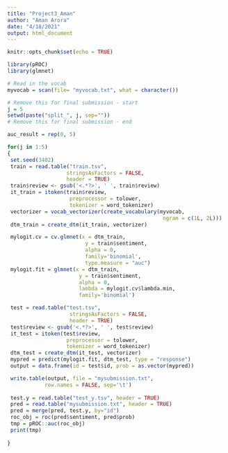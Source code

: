 ```yaml
---
title: "Project3_Aman"
author: "Aman Arora"
date: "4/18/2021"
output: html_document
---
```


```r
knitr::opts_chunk$set(echo = TRUE)
```

```r
library(pROC)
library(glmnet)

# Read in the vocab 
myvocab = scan(file= "myvocab.txt", what = character())  

# Remove this for final submission - start
j = 5
setwd(paste("split_", j, sep="")) 
# Remove this for final submission - end

auc_result = rep(0, 5)

for(j in 1:5)
{  
 set.seed(3402)
 train = read.table("train.tsv",
                   stringsAsFactors = FALSE,
                   header = TRUE)
 train$review <- gsub('<.*?>', ' ', train$review)
 it_train = itoken(train$review,
                    preprocessor = tolower, 
                    tokenizer = word_tokenizer)
 vectorizer = vocab_vectorizer(create_vocabulary(myvocab, 
                                                  ngram = c(1L, 2L)))
 dtm_train = create_dtm(it_train, vectorizer)

 mylogit.cv = cv.glmnet(x = dtm_train, 
                         y = train$sentiment, 
                         alpha = 0,
                         family='binomial', 
                         type.measure = "auc")
 mylogit.fit = glmnet(x = dtm_train, 
                       y = train$sentiment, 
                       alpha = 0,
                       lambda = mylogit.cv$lambda.min, 
                       family='binomial')

 test = read.table("test.tsv",
                    stringsAsFactors = FALSE,
                    header = TRUE)
 test$review <- gsub('<.*?>', ' ', test$review)
 it_test = itoken(test$review,
                   preprocessor = tolower, 
                   tokenizer = word_tokenizer)
 dtm_test = create_dtm(it_test, vectorizer)
 mypred = predict(mylogit.fit, dtm_test, type = "response")
 output = data.frame(id = test$id, prob = as.vector(mypred))

 write.table(output, file = "mysubmission.txt", 
            row.names = FALSE, sep='\t')
  
 test.y = read.table("test_y.tsv", header = TRUE)
 pred = read.table("mysubmission.txt", header = TRUE)
 pred = merge(pred, test.y, by="id")
 roc_obj = roc(pred$sentiment, pred$prob)
 tmp = pROC::auc(roc_obj)
 print(tmp)
 
} 
```


